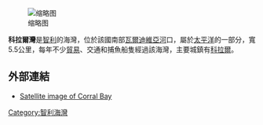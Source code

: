 [[File:Sistemadefuertes.PNG|缩略图]]

'''科拉爾灣'''是[[智利|智利]]的海灣，位於該國南部[[瓦爾迪維亞河|瓦爾迪維亞河]]口，屬於[[太平洋|太平洋]]的一部分，寬5.5公里，每年不少[[貿易|貿易]]、交通和捕魚船隻經過該海灣，主要城鎮有[[科拉爾_(智利)|科拉爾]]。

== 外部連結 ==
* [http://www.indexmundi.com/z/?lat=-39.85&lon=-73.4&t=p&r=2020&p=niebla&cc=ci&c=chile Satellite image of Corral Bay] {{Wayback|url=http://www.indexmundi.com/z/?lat=-39.85&lon=-73.4&t=p&r=2020&p=niebla&cc=ci&c=chile |date=20160303185432 }}

{{coord|39.85|S|73.425|W|region:CL_type:waterbody|display=title}}

{{Chile-geo-stub}}

[[Category:智利海灣|Category:智利海灣]]